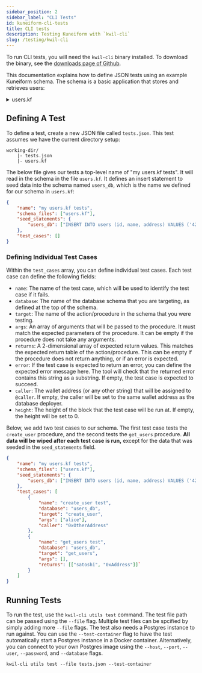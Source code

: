 ```yaml
---
sidebar_position: 2
sidebar_label: "CLI Tests"
id: kuneiform-cli-tests
title: CLI tests
description: Testing Kuneiform with `kwil-cli`
slug: /testing/kwil-cli
---
```


To run CLI tests, you will need the `kwil-cli` binary installed. To download the binary,
see the [downloads page of Github](<https://github.com/kwilteam/kwil-db/releases>).

This documentation explains how to define JSON tests using an example Kuneiform
schema. The schema is a basic application that stores and retrieves users:

<details>
  <summary> users.kf </summary>

```sql showLineNumbers
database users_db;

table users {
  id uuid primary key,
  name text not null unique,
  address text not null unique
}

procedure create_user ($name text) public  {
  // derive a deterministic uuid from the blockchain transaction ID
  // https://www.postgresql.org/docs/16.1/uuid-ossp.html#UUID-OSSP-FUNCTIONS-SECT
  $uuid := uuid_generate_v5('f541de32-5ede-4083-bdbc-b29c3f02be9e'::uuid, @txid);

  insert into users (id, name, address)
  values ($uuid, $name, @caller);
}

procedure get_users() public view returns table (name text, address text) {
  return select name, address from users;
}
```
</details>

## Defining A Test

To define a test, create a new JSON file called `tests.json`. This test assumes we have the current directory
setup:

```shell
working-dir/
    |- tests.json
    |- users.kf
```

The below file gives our tests a top-level name of "my users.kf tests". It will read in
the schema in the file `users.kf`. It defines an insert statement to seed data into the
schema named `users_db`, which is the name we defined for our schema in `users.kf`:

```json title="tests.json"
{
    "name": "my users.kf tests",
    "schema_files": ["users.kf"],
    "seed_statements": {
        "users_db": ["INSERT INTO users (id, name, address) VALUES ('42f856df-b212-4bdc-a396-f8fb6eae6901'::uuid, 'satoshi', '0xAddress')"]
    },
    "test_cases": []
}
```

### Defining Individual Test Cases

Within the `test_cases` array, you can define individual test cases. Each test case can
define the following fields:

- `name`: The name of the test case, which will be used to identify the test case if it fails.
- `database`: The name of the database schema that you are targeting, as defined at the top of the schema.
- `target`: The name of the action/procedure in the schema that you were testing.
- `args`: An array of arguments that will be passed to the procedure. It must match the expected parameters of the procedure. It can be empty if the procedure does not take any arguments.
- `returns`: A 2-dimensional array of expected return values. This matches the expected return table of the action/procedure. This can be empty if the procedure does not return anything, or if an error is expected.
- `error`: If the test case is expected to return an error, you can define the expected error message here. The tool will check that the returned error contains this string as a substring. If empty, the test case is expected to succeed.
- `caller`: The wallet address (or any other string) that will be assigned to `@caller`. If empty, the caller will be set to the same wallet address as the database deployer.
- `height`: The height of the block that the test case will be run at. If empty, the height will be set to 0.

Below, we add two test cases to our schema. The first test case tests the `create_user` procedure, and the second tests the `get_users` procedure.
**All data will be wiped after each test case is run,** except for the data that was seeded in the `seed_statements` field.

```json title="tests.json"
{
    "name": "my users.kf tests",
    "schema_files": ["users.kf"],
    "seed_statements": {
        "users_db": ["INSERT INTO users (id, name, address) VALUES ('42f856df-b212-4bdc-a396-f8fb6eae6901'::uuid, 'satoshi', '0xAddress')"]
    },
    "test_cases": [
        {
            "name": "create_user test",
            "database": "users_db",
            "target": "create_user",
            "args": ["alice"],
            "caller": "0xOtherAddress"
        },
        {
            "name": "get_users test",
            "database": "users_db",
            "target": "get_users",
            "args": [],
            "returns": [["satoshi", "0xAddress"]]`
        }
    ]
}
```

## Running Tests

To run the test, use the `kwil-cli utils test` command. The test file path can be passed using
the `--file` flag. Multiple test files can be spcified by simply adding more `--file` flags.
The test also needs a Postgres instance to run against. You can use the `--test-container` flag
to have the test automatically start a Postgres instance in a Docker container. Alternatively, you
can connect to your own Postgres image using the `--host`, `--port`, `--user`, `--password`, and `--database` flags.


```shell
kwil-cli utils test --file tests.json --test-container
```